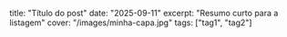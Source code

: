 title: "Título do post" date: "2025-09-11" excerpt: "Resumo curto para a listagem" cover: "/images/minha-capa.jpg" tags: ["tag1", "tag2"]
